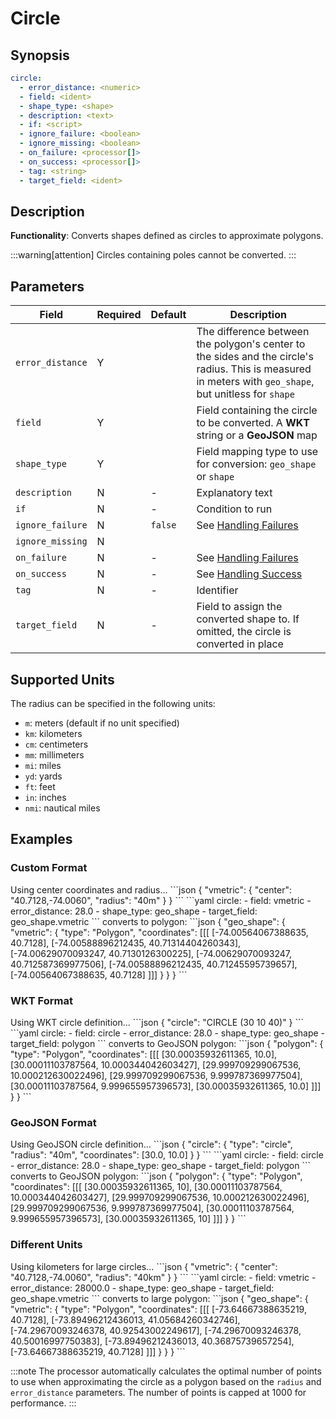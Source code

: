 # Circle

## Synopsis

```yaml {2-4}
circle:
  - error_distance: <numeric>
  - field: <ident>
  - shape_type: <shape>
  - description: <text>
  - if: <script>
  - ignore_failure: <boolean>
  - ignore_missing: <boolean>
  - on_failure: <processor[]>
  - on_success: <processor[]>
  - tag: <string>
  - target_field: <ident>
```

## Description

**Functionality**: Converts shapes defined as circles to approximate polygons.

:::warning[attention]
Circles containing poles cannot be converted.
:::

## Parameters

|Field|Required|Default|Description|
|---|---|---|---|
|`error_distance`|Y||The difference between the polygon's center to the sides and the circle's radius. This is measured in meters with `geo_shape`, but unitless for `shape`|
|`field`|Y||Field containing the circle to be converted. A **WKT** string or a **GeoJSON** map|
|`shape_type`|Y||Field mapping type to use for conversion: `geo_shape` or `shape`|
|`description`|N|-|Explanatory text|
|`if`|N|-|Condition to run|
|`ignore_failure`|N|`false`|See [Handling Failures](../handling-failures.mdx)|
|`ignore_missing`|N|||
|`on_failure`|N|-|See [Handling Failures](../handling-failures.mdx)|
|`on_success`|N|-|See [Handling Success](../handling-success.mdx)|
|`tag`|N|-|Identifier|
|`target_field`|N|-|Field to assign the converted shape to. If omitted, the circle is converted in place|

## Supported Units

The radius can be specified in the following units:

- `m`: meters (default if no unit specified)
- `km`: kilometers
- `cm`: centimeters
- `mm`: millimeters
- `mi`: miles
- `yd`: yards
- `ft`: feet
- `in`: inches
- `nmi`: nautical miles

## Examples

### Custom Format

<ExampleGrid>
  <CommentCol>
    Using center coordinates and radius...
  </CommentCol>
  <CodeCol>
    ```json
    {
      "vmetric": {
        "center": "40.7128,-74.0060",
        "radius": "40m"
      }
    }
    ```
    ```yaml
    circle:
      - field: vmetric
      - error_distance: 28.0
      - shape_type: geo_shape
      - target_field: geo_shape.vmetric
    ```
  </CodeCol>
  <CommentCol>
    converts to polygon:
  </CommentCol>
  <CodeCol>
    ```json
    {
      "geo_shape": {
        "vmetric": {
          "type": "Polygon",
          "coordinates": [[[
            [-74.00564067388635, 40.7128],
            [-74.00588896212435, 40.71314404260343],
            [-74.00629070093247, 40.7130126300225],
            [-74.00629070093247, 40.712587369977506],
            [-74.00588896212435, 40.71245595739657],
            [-74.00564067388635, 40.7128]
          ]]]
        }
      }
    }
    ```
  </CodeCol>
</ExampleGrid>

### WKT Format

<ExampleGrid>
  <CommentCol>
    Using WKT circle definition...
  </CommentCol>
  <CodeCol>
    ```json
    {
      "circle": "CIRCLE (30 10 40)"
    }
    ```
    ```yaml
    circle:
      - field: circle
      - error_distance: 28.0
      - shape_type: geo_shape
      - target_field: polygon
    ```
  </CodeCol>
  <CommentCol>
    converts to GeoJSON polygon:
  </CommentCol>
  <CodeCol>
    ```json
    {
      "polygon": {
        "type": "Polygon",
        "coordinates": [[[
          [30.00035932611365, 10.0],
          [30.00011103787564, 10.000344042603427],
          [29.999709299067536, 10.000212630022496],
          [29.999709299067536, 9.999787369977504],
          [30.00011103787564, 9.999655957396573],
          [30.00035932611365, 10.0]
        ]]]
      }
    }
    ```
  </CodeCol>
</ExampleGrid>

### GeoJSON Format

<ExampleGrid>
  <CommentCol>
    Using GeoJSON circle definition...
  </CommentCol>
  <CodeCol>
    ```json
    {
      "circle": {
        "type": "circle",
        "radius": "40m",
        "coordinates": [30.0, 10.0]
      }
    }
    ```
    ```yaml
    circle:
      - field: circle
      - error_distance: 28.0
      - shape_type: geo_shape
      - target_field: polygon
    ```
  </CodeCol>
  <CommentCol>
    converts to GeoJSON polygon:
  </CommentCol>
  <CodeCol>
    ```json
    {
      "polygon": {
        "type": "Polygon",
        "coordinates": [[[
          [30.00035932611365, 10],
          [30.00011103787564, 10.000344042603427],
          [29.999709299067536, 10.000212630022496],
          [29.999709299067536, 9.999787369977504],
          [30.00011103787564, 9.999655957396573],
          [30.00035932611365, 10]
        ]]]
      }
    }
    ```
  </CodeCol>
</ExampleGrid>

### Different Units

<ExampleGrid>
  <CommentCol>
    Using kilometers for large circles...
  </CommentCol>
  <CodeCol>
    ```json
    {
      "vmetric": {
        "center": "40.7128,-74.0060",
        "radius": "40km"
      }
    }
    ```
    ```yaml
    circle:
      - field: vmetric
      - error_distance: 28000.0
      - shape_type: geo_shape
      - target_field: geo_shape.vmetric
    ```
  </CodeCol>
  <CommentCol>
    converts to large polygon:
  </CommentCol>
  <CodeCol>
    ```json
    {
      "geo_shape": {
        "vmetric": {
          "type": "Polygon",
          "coordinates": [[[
            [-73.64667388635219, 40.7128],
            [-73.89496212436013, 41.05684260342746],
            [-74.29670093246378, 40.92543002249617],
            [-74.29670093246378, 40.50016997750383],
            [-73.89496212436013, 40.36875739657254],
            [-73.64667388635219, 40.7128]
          ]]]
        }
      }
    }
    ```
  </CodeCol>
</ExampleGrid>

:::note
The processor automatically calculates the optimal number of points to use when approximating the circle as a polygon based on the `radius` and `error_distance` parameters. The number of points is capped at 1000 for performance.
:::